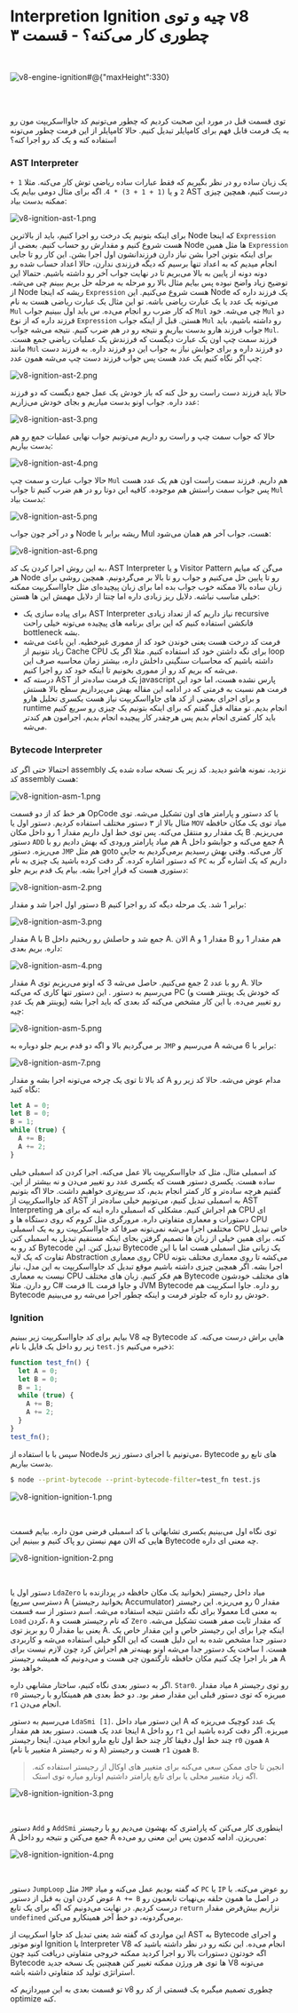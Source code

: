 # Interpretion Ignition چیه و توی v8 چطوری کار می‌کنه؟ - قسمت ۳

<br />

![v8-engine-ignition#@{"maxHeight":330}](v8-ignition-logo.png)

<br />
<br />

توی قسمت قبل در مورد این صحبت کردیم که چطور می‌تونیم کد جاوااسکریپت مون رو به یک فرمت قابل فهم برای کامپایلر تبدیل کنیم. حالا کامپایلر از این فرمت چطور می‌تونه استفاده کنه و یک کد رو اجرا کنه؟

### AST Interpreter

یک زبان ساده رو در نظر بگیریم که فقط عبارات ساده ریاضی توش کار می‌کنه. مثلا
‍`1 + 2`
و یا
`(1 + 1 + 3) * 4`.
اگه برای مثال دومی بیایم یک AST درست کنیم، همچین چیزی ممکنه بدست بیاد:

![v8-ignition-ast-1.png](v8-ignition-ast-1.png)

برای اینکه بتونیم یک درخت رو اجرا کنیم، باید از بالاترین Node که اینجا `Expression` هست شروع کنیم و مقدارش رو حساب کنیم.
بعضی از Node ها مثل همین `Expression` برای اینکه بتونن اجرا بشن نیاز دارن فرزندانشون اول اجرا بشن.
این کار رو تا جایی انجام میدیم که به اعداد تنها برسیم که دیگه فرزندی ندارن، حالا اعداد حساب شده رو دونه دونه از پایین به بالا می‌بریم تا در نهایت جواب آخر رو داشته باشیم.
حتمالا این توضیح زیاد واضح نبوده پس بیایم مثال بالا رو مرحله به مرحله حل بریم ببینم چی می‌شه.
از Node ریشه که اینجا `Expression` هست شروع می‌کنیم. این Node یک فرزند داره که می‌تونه یک عدد یا یک عبارت ریاضی باشه.
تو این مثال یک عبارت ریاضی هست به نام `Mul` که کار ضرب رو انجام می‌ده.
س باید اول ببینیم جواب `Mul` چی می‌شه.
خود `Mul` دو فرزند داره که از نوع `Expression` هستن.
قبل از اینکه جواب `Mul` رو داشته باشیم، باید جواب فرزند هارو بدست بیاریم و نتیجه رو در هم ضرب کنیم.
نتیجه می‌شه جواب `Mul`. فرزند سمت چپ اون یک عبارت دیگست که فرزندش یک عملیات ریاضی جمع هست.
مانند `Mul` دو فرزند داره و برای جوابش نیاز به جواب این دو فرزند داره. به فرزند دست چپ اگر نگاه کنیم یک عدد هست پس جواب فرزند دست چپ می‌شه همون عدد:

![v8-ignition-ast-2.png](v8-ignition-ast-2.png)

حالا باید فرزند دست راست رو حل کنه که باز خودش یک عمل جمع دیگست که دو فرزند عدد داره. جواب اونو بدست میاریم و بجای خودش می‌زاریم:

![v8-ignition-ast-3.png](v8-ignition-ast-3.png)

حالا که جواب سمت چپ و راست رو داریم می‌تونیم جواب نهایی عملیات جمع رو هم بدست بیاریم:

![v8-ignition-ast-4.png](v8-ignition-ast-4.png)

حالا جواب عبارت و سمت چپ `Mul` هم داریم. فرزند سمت راست اون هم یک عدد هست پس جواب سمت راستش هم موجوده. کافیه این دوتا رو در هم ضرب کنیم تا جواب `Mul` بدست بیاد:

![v8-ignition-ast-5.png](v8-ignition-ast-5.png)

و در آخر چون جواب Node ریشه برابر با Mul هست، جواب آخر هم همان می‌شود:

![v8-ignition-ast-6.png](v8-ignition-ast-6.png)

به این روش اجرا کردن یک کد، AST Interpreter و یا Visitor Pattern می‌گن که میایم هر Node رو تا پایین حل می‌کنیم و جواب رو تا بالا بر می‌گردونیم.
همچین روشی برای زبان ساده بالا ممکنه خوب جواب بده اما برای زبان پیچیده‌ای مثل جاوااسکریپت ممکنه خیلی مناسب نباشه. دلایل ریز زیادی داره اما چنتا از دلایل مهمش این ها هستن:

- برای پیاده سازی یک AST Interpreter نیاز داریم که از تعداد زیادی recursive فانکشن استفاده کنیم که این برای برنامه های پیچیده می‌تونه خیلی راحت bottleneck بشه.
- فرمت کد درخت هست یعنی خوندن خود کد از مموری غیرخطیه. این باعث می‌شه زیاد نتونیم از Cache CPU برای نگه داشتن خود کد استفاده کنیم. مثلا اگر یک loop داشته باشیم که محاسبات سنگینی داخلش داره، بیشتر زمان محاسبه صرف این می‌شه که بریم کد رو از مموری بخونیم تا اینکه خود کد رو اجرا کنیم.
- درسته که AST یک فرمت ساده‌تر از javascript پارس نشده هست، اما خود این فرمت هم نسبت به فرمتی که در ادامه این مقاله بهش می‌پردازیم سطح بالا هستش و برای اجرای بعضی از کد های جاوااسکریپت نیاز هست یکسری تحلیل هارو runtime انجام بدیم. تو مقاله قبل گفتم که برای اینکه بتونیم یک چیزی رو سریع کنیم باید کار کمتری انجام بدیم پس هرچقدر کار پیچیده انجام بدیم، اجرامون هم کندتر می‌شه.

### Bytecode Interpreter

احتمالا حتی اگر کد assembly نزدید، نمونه هاشو دیدید. کد زیر یک نسخه ساده شده یک کد assembly هست:

![v8-ignition-asm-1.png](v8-ignition-asm-1.png)

هر خط کد از دو قسمت OpCode یا کد دستور و پارامتر های اون تشکیل می‌شه. توی مثال بالا از ۳ دستور مختلف استفاده کردیم.
دستور اول یا `MOV` میاد توی یک مکان حافظه یک مقدار رو منتقل می‌کنه.
پس توی خط اول داریم مقدار 1 رو داخل مکان B می‌ریزیم.
دستور `ADD` هم میاد پارامتر ورودی که بهش دادیم رو با A جمع می‌کنه و جوابشو داخل A می‌ریزه.
دستور `JMP` هم مثل goto کار می‌کنه. وقتی بهش رسیدیم برمی‌گردیم به جایی که دستور اشاره کرده.
گر دقت کرده باشید یک چیزی به نام `PC` داریم که یک اشاره گر به دستوری هست که قرارِ اجرا بشه.
بیام یک قدم بریم جلو:

![v8-ignition-asm-2.png](v8-ignition-asm-2.png)

دستور اول اجرا شد و مقدار B برابر 1 شد. یک مرحله دیگه کد رو اجرا کنیم:

![v8-ignition-asm-3.png](v8-ignition-asm-3.png)

مقدار A با B جمع شد و حاصلش رو ریختیم داخل A. الان A مقدار 1 و B هم مقدار 1 رو داره. بریم بعدی:

![v8-ignition-asm-4.png](v8-ignition-asm-4.png)

مقدار A رو با عدد 2 جمع می‌کنیم. حاصل می‌شه 3 که اونو می‌ریزیم توی A. حالا می‌رسیم به دستور ‍. این دستور تنها کاری که می‌کنه PC (که خودش یک پوینتر هست و پوینتر هم یک عددِ) رو تغییر می‌ده. با این کار مشخص می‌کنه کد بعدی که باید اجرا بشه چیه:

![v8-ignition-asm-5.png](v8-ignition-asm-5.png)

بر می‌گردیم بالا و اگه دو قدم بریم جلو دوباره به `JMP` می‌رسیم و A برابر با 6 می‌شه:

![v8-ignition-asm-7.png](v8-ignition-asm-7.png)

کد بالا تا توی یک چرخه می‌تونه اجرا بشه و مقدار A مدام عوض می‌شه. حالا کد زیر رو نگاه کنید:

```javascript
let A = 0;
let B = 0;
B = 1;
while (true) {
  A += B;
  A += 2;
}
```

کد اسمبلی مثال، مثل کد جاوااسکریپت بالا عمل می‌کنه.
اجرا کردن کد اسمبلی خیلی ساده‌ هست. یکسری دستور هست که یکسری عدد رو تغییر می‌دن و نه بیشتر از این.
گفتیم هرچه ساده‌تر و کار کمتر انجام بدیم، کد سریع‌تری خواهیم داشت. حالا اگه بتونیم کد جاوااسکریپت از AST به اسمبلی تبدیل کنیم،
می‌تونیم خیلی ساده‌تر از AST Interpreting هم اجراش کنیم.
مشکلی که اسمبلی داره اینه که برای هر CPU ای دستورات و معماری متفاوتی داره.
مرورگری مثل کروم که روی دستگاه ها و CPU مختلفی اجرا می‌شه نمی‌تونه صرفا کد جاوااسکریپت رو به یک اسمبلی CPU خاص تبدیل کنه.
برای همین خیلی از زبان ها تصمیم گرفتن بجای اینکه مستقیم تبدیل به اسمبلی کنن کد رو به Bytecode تبدیل کنن.
این Bytecode یک زبانی مثل اسمبلی هست اما با این تفاوت که یک لایه Abstraction روی معماری CPU می‌کشه تا روی معماری مختلف بتونه اجرا بشه.
اگر همچین چیزی داشته باشیم موقع تبدیل کد جاوااسکریپت به این مدل، نیاز نیست به معماری CPU هم فکر کنیم.
زبان های مختلف Bytecode های مختلف خودشون رو دارن.
مثلا C# فرمت IL و جاوا فرمت JVM Bytecode رو داره. جاوا اسکریپت هم Bytecode خودش رو داره که جلوتر فرمت و اینکه چطور اجرا می‌شه رو می‌بینیم.

### Ignition

بیایم برای کد جاوااسکریپت زیر ببینیم V8 چه Bytecode هایی براش درست می‌کنه. کد زیر رو داخل یک فایل با نام `test.js` ذخیره می‌کنیم:

```javascript
function test_fn() {
  let A = 0;
  let B = 0;
  B = 1;
  while (true) {
    A += B;
    A += 2;
  }
}
test_fn();
```

سپس با با استفاده از NodeJs می‌تونیم با اجرای دستور زیر، Bytecode های تابع رو بدست بیاریم.

```sh
$ node --print-bytecode --print-bytecode-filter=test_fn test.js
```

![v8-ignition-ignition-1.png](v8-ignition-ignition-1.png)

<br />

توی نگاه اول می‌بینیم یکسری تشابهاتی با کد اسمبلی فرضی مون داره. بیایم قسمت هایی که الان مهم نیستن رو پاک کنیم و ببینیم این Bytecode چه معنی ‌ای داره.

![v8-ignition-ignition-2.png](v8-ignition-ignition-2.png)

<br />

دستور اول یا `LdaZero` میاد داخل رجیستر (بخوانید یک مکان حافظه در پردازنده با دسترسی سریع) A (بخوانید رجیستر Accumulator) مقدار 0 رو می‌ریزه.
این رجیستر معمولا برای نگه داشتن نتیجه استفاده می‌شه.
اسم دستور از سه قسمت Ld به معنی `Load` کردن، `A` که نام رجیستر هست و `Zero` که مقدار ثابت صفر هست تشکیل می‌شه.
یعنی بیا مقدار 0 رو بریز توی A. اینکه چرا برای این رجیستر خاص و این مقدار خاص یک دستور جدا مشخص شده به این دلیل هست که این الگو خیلی استفاده می‌شه و کاربردی هست.
ا ساخت یک دستور جدا می‌شه اونو بهینه‌تر هم اجراش کرد چون لازم نیست برای هر بار اجرا چک کنیم مکان حافظه تارگتمون چی هست و می‌دونیم که همیشه رجیستر A خواهد بود.

اگر به دستور بعدی نگاه کنیم، ساختار مشابهی داره. `Star0`. میاد مقدار `A` رو توی رجیستر `r0` میریزه که توی دستور قبلی این مقدار صفر بود. دو خط بعدی هم همینکارو با رجیستر `r1` انجام می‌دن.

می‌رسیم به دستور `LdaSmi [1]`.
این دستور میاد داخل A یک عدد کوچیک می‌ریزه که اینجا عدد یک هست.
دستور بعد هم مقدار `A` رو داخل `r1` میریزه.
اگر دقت کرده باشید این چند خط اول دقیقا کار چند خط اول تابع مارو انجام میدن.
اینجا رجیستر `r0` همون `A` (متغییر با نام `A` و نه رجیستر `A`) هست و رجیستر `r1` همون `B`.

> انجین تا جای ممکن سعی می‌کنه برای متغییر های اوکال از رجیستر استفاده کنه. اگه زیاد متغییر محلی یا برای تابع پارامتر داشتیم اونارو میاره توی استک.

![v8-ignition-ignition-3.png](v8-ignition-ignition-3.png)

<br />

دستور `Add` و `AddSmi` اینطوری کار می‌کنن که پارامتری که بهشون می‌دیم رو با رجیستر A جمع می‌کنن و نتیجه رو داخل A می‌ریزن. ادامه کدمون پس این معنی رو می‌ده:

![v8-ignition-ignition-4.png](v8-ignition-ignition-4.png)

<br />

دستور `JumpLoop` مثل `JMP` که گفته بودیم عمل می‌کنه و میاد `PC` یا `IP` رو عوض می‌کنه.
با عوض کردن اون به قبل از دستور `A += B` در اصل ما همون حلقه بی‌نهیات تابعمون رو درست کردیم.
در نهایت می‌دونیم که اگه برای یک تابع `return` نزاریم بیش‌فرض مقدار `undefined` برمی‌گردونه، دو خط آخر همینکارو می‌کنن.

این مواردی که گفته شد یعنی تبدیل کد جاوا اسکریپت از AST به Bytecode و اجرای اونو موتور Ignition یا Interpreter V8 انجام می‌ده.
این نکته رو در نظر داشته باشید که اگه خودتون دستورات بالا رو اجرا کردید ممکنه خروجی متفاوتی دریافت کنید
چون Bytecode ها توی هر ورژن ممکنه تغییر کنن همچنین یک نسخه جدید V8 می‌تونه استراتژی تولید کد متفاوتی داشته باشه.

تو قسمت بعدی به این میپردازیم که v8 چطوری تصمیم میگیره یک قسمتی از کد رو optimize کنه.
